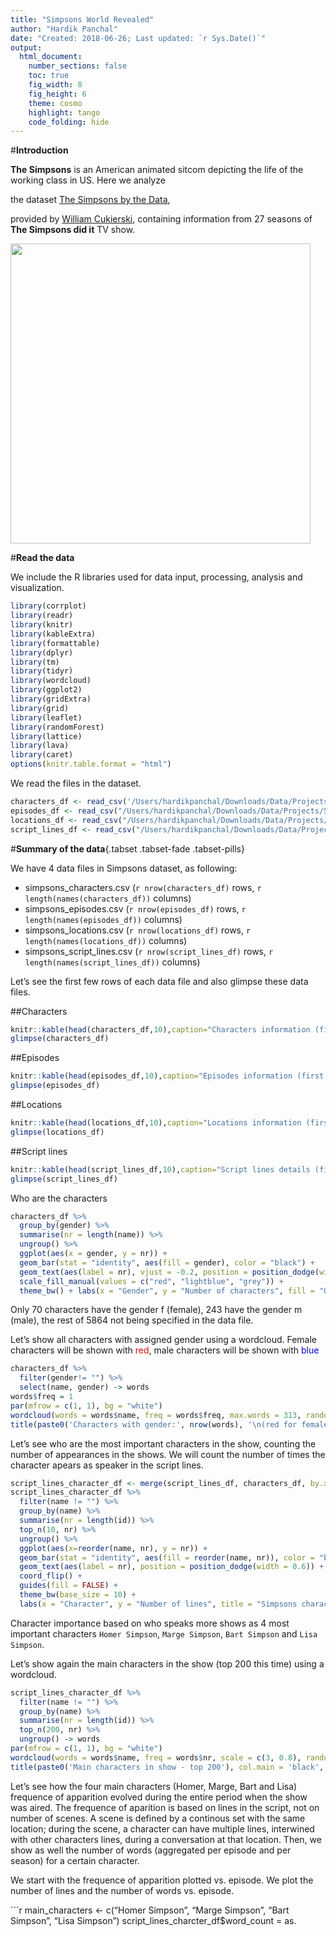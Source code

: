 ```yaml
---
title: "Simpsons World Revealed"
author: "Hardik Panchal"
date: "Created: 2018-06-26; Last updated: `r Sys.Date()`"
output:
  html_document:
    number_sections: false
    toc: true
    fig_width: 8
    fig_height: 6
    theme: cosmo
    highlight: tango
    code_folding: hide
---
```

#**Introduction**





**The Simpsons** is an American animated sitcom depicting the life of the working class in US. Here we analyze

the dataset [The Simpsons by the Data](https://www.kaggle.com/wcukierski/the-simpsons-by-the-data/), 

provided by [William Cukierski](https://www.kaggle.com/wcukierski), containing information from  27 seasons of **The Simpsons did it** TV show.



<img src="https://upload.wikimedia.org/wikipedia/en/0/0d/Simpsons_FamilyPicture.png" width=480/>


#**Read the data**

We include the R libraries used for data input, processing, analysis and visualization.



```r
library(corrplot)
library(readr)
library(knitr)
library(kableExtra)
library(formattable)
library(dplyr)
library(tm)
library(tidyr)
library(wordcloud)
library(ggplot2)
library(gridExtra)
library(grid)
library(leaflet)
library(randomForest)
library(lattice)
library(lava)
library(caret)
options(knitr.table.format = "html") 
```



We read the files in the dataset.



```r
characters_df <- read_csv('/Users/hardikpanchal/Downloads/Data/Projects/Simpsons/simpsons_characters.csv')
episodes_df <- read_csv("/Users/hardikpanchal/Downloads/Data/Projects/Simpsons/simpsons_episodes.csv")
locations_df <- read_csv("/Users/hardikpanchal/Downloads/Data/Projects/Simpsons/simpsons_locations.csv")
script_lines_df <- read_csv("/Users/hardikpanchal/Downloads/Data/Projects/Simpsons/simpsons_script_lines.csv")
```


#**Summary of the data**{.tabset .tabset-fade .tabset-pills}

We have 4 data files in Simpsons dataset, as following:

* simpsons_characters.csv (`r nrow(characters_df)` rows, `r length(names(characters_df))` columns)  
* simpsons_episodes.csv (`r nrow(episodes_df)` rows, `r length(names(episodes_df))` columns)  
* simpsons_locations.csv (`r nrow(locations_df)` rows, `r length(names(locations_df))` columns)  
* simpsons_script_lines.csv (`r nrow(script_lines_df)` rows, `r length(names(script_lines_df))` columns)  

Let's see the first few rows of each data file and also glimpse these data files.

##Characters

```r
knitr::kable(head(characters_df,10),caption="Characters information (first 10 rows)")
glimpse(characters_df)
```

##Episodes

```r
knitr::kable(head(episodes_df,10),caption="Episodes information (first 10 rows)")
glimpse(episodes_df)
```

##Locations

```r
knitr::kable(head(locations_df,10),caption="Locations information (first 10 rows)")
glimpse(locations_df)
```

##Script lines

```r
knitr::kable(head(script_lines_df,10),caption="Script lines details (first 10 rows)")
glimpse(script_lines_df)
```

Who are the characters

```r
characters_df %>%
  group_by(gender) %>%
  summarise(nr = length(name)) %>%
  ungroup() %>%
  ggplot(aes(x = gender, y = nr)) +
  geom_bar(stat = "identity", aes(fill = gender), color = "black") +
  geom_text(aes(label = nr), vjust = -0.2, position = position_dodge(width = 0.6)) +
  scale_fill_manual(values = c("red", "lightblue", "grey")) +
  theme_bw() + labs(x = "Gender", y = "Number of characters", fill = "Gender", title = "Simpsons characters gender", subtitle = "Data file: simpsons_characters.csv")
```

Only 70 characters have the gender f (female), 243 have the gender m (male), the rest of 5864 not being specified in the data file.

Let’s show all characters with assigned gender using a wordcloud. Female characters will be shown with <font color = "red">red</font>, male characters will be shown with <font color = "blue">blue</font>

```r
characters_df %>%
  filter(gender!= "") %>%
  select(name, gender) -> words
words$freq = 1
par(mfrow = c(1, 1), bg = "white")
wordcloud(words = words$name, freq = words$freq, max.words = 313, random.order = F, rot.per = 0, scale = c(0.8, 0.8), ordered.colors = T, colors = brewer.pal(3, "Set1")[factor(words$gender)])
title(paste0('Characters with gender:', nrow(words), '\n(red for female, blue for male)'), col.main = 'black', cex.main = 1.2)
```

Let's see who are the most important characters in the show, counting the number of appearances in the shows. We will count the number of times the character apears as speaker in the script lines.

```r
script_lines_character_df <- merge(script_lines_df, characters_df, by.x = "character_id", by.y = "id")
script_lines_character_df %>%
  filter(name != "") %>%
  group_by(name) %>%
  summarise(nr = length(id)) %>%
  top_n(10, nr) %>%
  ungroup() %>%
  ggplot(aes(x=reorder(name, nr), y = nr)) +
  geom_bar(stat = "identity", aes(fill = reorder(name, nr)), color = "black") +
  geom_text(aes(label = nr), position = position_dodge(width = 0.6)) +
  coord_flip() +
  guides(fill = FALSE) +
  theme_bw(base_size = 10) +
  labs(x = "Character", y = "Number of lines", title = "Simpsons characters importance", subtitle = "Which character speaks most (character lines)")
```
  
Character importance based on who speaks more shows as 4 most important characters `Homer Simpson`, `Marge Simpson`, `Bart Simpson` and `Lisa Simpson`.

Let's show again the main characters in the show (top 200 this time) using a wordcloud.

```r
script_lines_character_df %>%
  filter(name != "") %>%
  group_by(name) %>%
  summarise(nr = length(id)) %>%
  top_n(200, nr) %>%
  ungroup() -> words
par(mfrow = c(1, 1), bg = "white")
wordcloud(words = words$name, freq = words$nr, scale = c(3, 0.8), random.order = F, colors = brewer.pal(8, "Dark2"), rot.per = 0, max.words = 200)
title(paste0('Main characters in show - top 200'), col.main = 'black', cex.main = 1.2)
```

Let’s see how the four main characters (Homer, Marge, Bart and Lisa) frequence of apparition evolved during the entire period when the show was aired. The frequence of aparition is based on lines in the script, not on number of scenes. A scene is defined by a continous set with the same location; during the scene, a character can have multiple lines, interwined with other characters lines, during a conversation at that location. Then, we show as well the number of words (aggregated per episode and per season) for a certain character.

We start with the frequence of apparition plotted vs. episode. We plot the number of lines and the number of words vs. episode.  
  
 ```r
main_characters <- c("Homer Simpson", "Marge Simpson", "Bart Simpson", "Lisa Simpson")
script_lines_charcter_df$word_count = as.
  
  
  
  











































